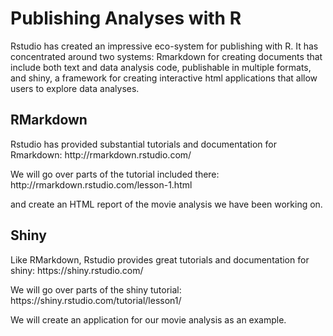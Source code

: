 # Publishing Analyses with R

Rstudio has created an impressive eco-system for publishing
with R. It has concentrated around two systems: Rmarkdown for 
creating documents that include both text and data analysis code, publishable in multiple formats, and shiny, a framework for creating interactive html applications that allow users to explore
data analyses.

## RMarkdown

Rstudio has provided substantial tutorials and documentation
for Rmarkdown: http://rmarkdown.rstudio.com/

We will go over parts of the tutorial included there: http://rmarkdown.rstudio.com/lesson-1.html

and create an HTML report of the movie analysis we have been
working on.

## Shiny

Like RMarkdown, Rstudio provides great tutorials and documentation
for shiny: https://shiny.rstudio.com/

We will go over parts of the shiny tutorial: https://shiny.rstudio.com/tutorial/lesson1/

We will create an application for our movie analysis as an example.


